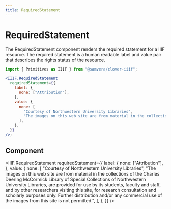 ```yaml
---
title: RequiredStatement
---
```



# RequiredStatement

The RequiredStatement component renders the required statement for a IIIF resource. The required statement is a human readable label and value pair that describes the rights status of the resource.

<IIIFBadge href="https://iiif.io/api/presentation/3.0/#requiredstatement" />

```jsx
import { Primitives as IIIF } from "@samvera/clover-iiif";

<IIIF.RequiredStatement
  requiredStatement={{
    label: {
      none: ["Attribution"],
    },
    value: {
      none: [
        "Courtesy of Northwestern University Libraries",
        "The images on this web site are from material in the collections of the Charles Deering McCormick Library of Special Collections of Northwestern University Libraries, are provided for use by its students, faculty and staff, and by other researchers visiting this site, for research consultation and scholarly purposes only. Further distribution and/or any commercial use of the images from this site is not permitted.",
      ],
    },
  }}
/>;
```

## Component

<IIIF.RequiredStatement
  requiredStatement={{
    label: {
      none: ["Attribution"],
    },
    value: {
      none: [
        "Courtesy of Northwestern University Libraries",
        "The images on this web site are from material in the collections of the Charles Deering McCormick Library of Special Collections of Northwestern University Libraries, are provided for use by its students, faculty and staff, and by other researchers visiting this site, for research consultation and scholarly purposes only. Further distribution and/or any commercial use of the images from this site is not permitted.",
      ],
    },
  }}
/>
